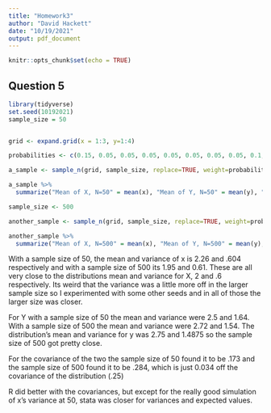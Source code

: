 ```yaml
---
title: "Homework3"
author: "David Hackett"
date: "10/19/2021"
output: pdf_document
---
```


```r
knitr::opts_chunk$set(echo = TRUE)
```

## Question 5

```r
library(tidyverse)
set.seed(10192021)
sample_size = 50


grid <- expand.grid(x = 1:3, y=1:4)

probabilities <- c(0.15, 0.05, 0.05, 0.05, 0.05, 0.05, 0.05, 0.05, 0.1, 0.05, 0.25, 0.1)

a_sample <- sample_n(grid, sample_size, replace=TRUE, weight=probabilities)

a_sample %>%
  summarize("Mean of X, N=50" = mean(x), "Mean of Y, N=50" = mean(y), "Variance of X, N=50" = var(x), "Variance of Y, N=50" = var(y), "Covariance of X and Y, N=50" = cov(x, y))

sample_size <- 500

another_sample <- sample_n(grid, sample_size, replace=TRUE, weight=probabilities)

another_sample %>%
  summarize("Mean of X, N=500" = mean(x), "Mean of Y, N=500" = mean(y), "Variance of X, N=500" = var(x), "Variance of Y, N=500" = var(y), "Covariance of X and Y, N=500" = cov(x, y))

```
With a sample size of 50, the mean and variance of x is 2.26 and .604 respectively and with a sample size of 500 its 1.95 and 0.61. These are all very close to the distributions mean and variance for X, 2 and .6 respectively. Its weird that the variance was a little more off in the larger sample size so I experimented with some other seeds and in all of those the larger size was closer. 

For Y with a sample size of 50 the mean and variance were 2.5 and 1.64. With a sample size of 500 the mean and variance were 2.72 and 1.54. The distribution's mean and variance for y was 2.75 and 1.4875 so the sample size of 500 got pretty close. 

For the covariance of the two the sample size of 50 found it to be .173 and the sample size of 500 found it to be .284, which is just 0.034 off the covariance of the distribution (.25)

R did better with the covariances, but except for the really good simulation of x's variance at 50, stata was closer for variances and expected values.